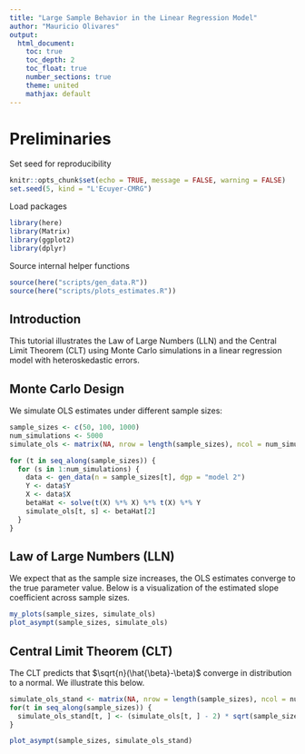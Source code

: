 ```yaml
---
title: "Large Sample Behavior in the Linear Regression Model"
author: "Mauricio Olivares"
output: 
  html_document:
    toc: true
    toc_depth: 2
    toc_float: true
    number_sections: true
    theme: united
    mathjax: default
---
```


# Preliminaries

Set seed for reproducibility
```r
knitr::opts_chunk$set(echo = TRUE, message = FALSE, warning = FALSE)
set.seed(5, kind = "L'Ecuyer-CMRG")
```

Load packages
```r
library(here)
library(Matrix)
library(ggplot2)
library(dplyr)
```

Source internal helper functions
```r

source(here("scripts/gen_data.R"))
source(here("scripts/plots_estimates.R"))
```

## Introduction

This tutorial illustrates the Law of Large Numbers (LLN) and the Central Limit Theorem (CLT) using Monte Carlo simulations in a linear regression model with heteroskedastic errors.

## Monte Carlo Design
We simulate OLS estimates under different sample sizes:

```r
sample_sizes <- c(50, 100, 1000)
num_simulations <- 5000
simulate_ols <- matrix(NA, nrow = length(sample_sizes), ncol = num_simulations)

for (t in seq_along(sample_sizes)) {
  for (s in 1:num_simulations) {
    data <- gen_data(n = sample_sizes[t], dgp = "model 2")
    Y <- data$Y
    X <- data$X
    betaHat <- solve(t(X) %*% X) %*% t(X) %*% Y
    simulate_ols[t, s] <- betaHat[2]
  }
}
```
## Law of Large Numbers (LLN)

We expect that as the sample size increases, the OLS estimates converge to the true parameter value. Below is a visualization of the estimated slope coefficient across sample sizes.

```r
my_plots(sample_sizes, simulate_ols)
plot_asympt(sample_sizes, simulate_ols)
```

## Central Limit Theorem (CLT)

The CLT predicts that $\sqrt{n}(\hat{\beta}-\beta)$ converge in distribution to a normal. We illustrate this below.

```r
simulate_ols_stand <- matrix(NA, nrow = length(sample_sizes), ncol = num_simulations)
for(t in seq_along(sample_sizes)) {
  simulate_ols_stand[t, ] <- (simulate_ols[t, ] - 2) * sqrt(sample_sizes[t])
}

plot_asympt(sample_sizes, simulate_ols_stand)
```